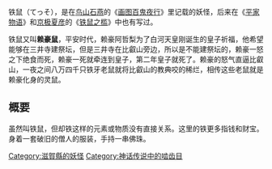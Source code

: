 铁鼠（てっそ），是在[[鸟山石燕|鸟山石燕]]的《[[画图百鬼夜行|画图百鬼夜行]]》里记载的妖怪，后来在《[[平家物语|平家物语]]》和[[京极夏彦|京极夏彦]]的《[[铁鼠之槛|铁鼠之槛]]》中也有写过。

铁鼠又叫'''赖豪鼠'''，平安时代，赖豪阿哲梨为了白河天皇刚诞生的皇子祈福，他希望能够在三井寺建祭坛，但是三井寺在比叡山旁边，所以是不能建祭坛的，赖豪一怒之下绝食而死，赖豪一死就牵连到皇子，第二年皇子就死了。赖豪的怒气直逼比叡山，一夜之间八万四千只铁牙老鼠就将比叡山的教典咬的稀烂，相传这些老鼠就是赖豪化身的灵鼠。

==概要==
虽然叫铁鼠，但却铁这样的元素或物质没有直接关系。这里的铁更多指钱和财宝。身着一套破旧的僧人的服装，手持一串佛珠。

[[Category:滋賀縣的妖怪|Category:滋賀縣的妖怪]]
[[Category:神话传说中的啮齿目|Category:神话传说中的啮齿目]]